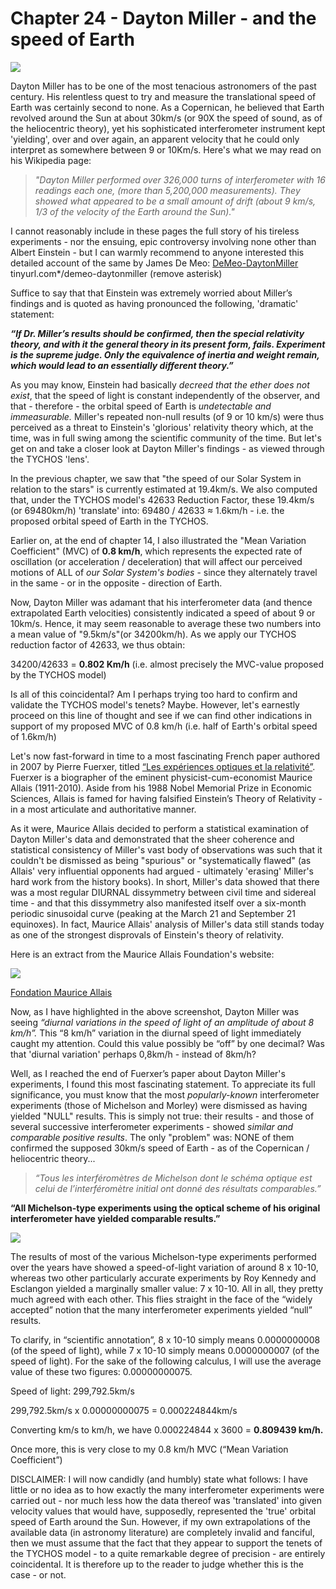Chapter 24 - Dayton Miller - and the speed of Earth
===========================================

![](https://upload.wikimedia.org/wikipedia/commons/thumb/1/15/Dayton_Miller_1921_crop.jpg/220px-Dayton_Miller_1921_crop.jpg)

Dayton Miller has to be one of the most tenacious astronomers of the past century. His relentless quest to try and measure the translational speed of Earth was certainly second to none. As a Copernican, he believed that Earth revolved around the Sun at about 30km/s (or 90X the speed of sound, as of the heliocentric theory), yet his sophisticated interferometer instrument kept 'yielding', over and over again, an apparent velocity that he could only interpret as somewhere between 9 or 10Km/s. Here's what we may read on his Wikipedia page:

> _"Dayton Miller performed over 326,000 turns of interferometer with 16 readings each one, (more than 5,200,000 measurements). They showed what appeared to be a small amount of drift (about 9 km/s, 1/3 of the velocity of the Earth around the Sun)."_

I cannot reasonably include in these pages the full story of his tireless experiments - nor the ensuing, epic controversy involving none other than Albert Einstein - but I can warmly recommend to anyone interested this detailed account of the same by James De Meo: 
[DeMeo-DaytonMiller](https://tinyurl.com/demeo-daytonmiller) tinyurl.com*/demeo-daytonmiller (remove asterisk)

Suffice to say that that Einstein was extremely worried about Miller’s findings and is quoted as having pronounced the following, 'dramatic' statement:

**_“If Dr. Miller’s results should be confirmed, then the special relativity theory, and with it the general theory in its present form, fails. Experiment is the supreme judge. Only the equivalence of inertia and weight remain, which would lead to an essentially different theory.”_**

As you may know, Einstein had basically _decreed that the ether does not exist_, that the speed of light is constant independently of the observer, and that - therefore - the orbital speed of Earth is _undetectable and immeasurable._ Miller's repeated non-null results (of 9 or 10 km/s) were thus perceived as a threat to Einstein's 'glorious' relativity theory which, at the time, was in full swing among the scientific community of the time. But let's get on and take a closer look at Dayton Miller's findings - as viewed through the TYCHOS 'lens'. 

In the previous chapter, we saw that "the speed of our Solar System in relation to the stars" is currently estimated at 19.4km/s. We also computed that, under the TYCHOS model's 42633 Reduction Factor, these 19.4km/s (or 69480km/h) 'translate' into: 69480 / 42633 ≈ 1.6km/h - i.e. the proposed orbital speed of Earth in the TYCHOS. 

Earlier on, at the end of chapter 14, I also illustrated the "Mean Variation Coefficient" (MVC) of **0.8 km/h**, which represents the expected rate of oscillation (or acceleration / deceleration) that will affect our perceived motions of ALL of _our Solar System's bodies_ - since they alternately travel in the same - or in the opposite - direction of Earth.   

Now, Dayton Miller was adamant that his interferometer data (and thence extrapolated Earth velocities) consistently indicated a speed of about 9 or 10km/s. Hence, it may seem reasonable to average these two numbers into a mean value of "9.5km/s"(or 34200km/h). As we apply our TYCHOS reduction factor of 42633, we thus obtain:

34200/42633 = **0.802 Km/h** (i.e. almost precisely the MVC-value proposed by the TYCHOS model)

Is all of this coincidental? Am I perhaps trying too hard to confirm and validate the TYCHOS model's tenets? Maybe. However, let's earnestly proceed on this line of thought and see if we can find other indications in support of my proposed MVC of 0.8 km/h (i.e. half of Earth's orbital speed of 1.6km/h)

Let's now fast-forward in time to a most fascinating French paper authored in 2007 by Pierre Fuerxer, titled [“Les expériences optiques et la relativité”](http://allais.maurice.free.fr/EtudeFuerxer.pdf). Fuerxer is a biographer of the eminent physicist-cum-economist Maurice Allais (1911-2010). Aside from his 1988 Nobel Memorial Prize in Economic Sciences, Allais is famed for having falsified Einstein’s Theory of Relativity - in a most articulate and authoritative manner.

As it were, Maurice Allais decided to perform a statistical examination of Dayton Miller's data and demonstrated that the sheer coherence and statistical consistency of Miller's vast body of observations was such that it couldn't be dismissed as being "spurious" or "systematically flawed" (as Allais' very influential opponents had argued - ultimately 'erasing' Miller's hard work from the history books). In short, Miller's data showed that there was a most regular DIURNAL dissymmetry between civil time and sidereal time - and that this dissymmetry also manifested itself over a six-month periodic sinusoidal curve (peaking at the March 21 and September 21 equinoxes). In fact, Maurice Allais' analysis of Miller's data still stands today as one of the strongest disprovals of Einstein's theory of relativity.

Here is an extract from the Maurice Allais Foundation's website:

![](http://septclues.com/TYCHOS/DaytonMiller_8kmh_interferometric.jpg)

[Fondation Maurice Allais](http://www.fondationmauriceallais.org/the-physicist/the-re-examination-of-millers-interferometric-observations-and-of-esclangons-observations/?lang=en)

Now, as I have highlighted in the above screenshot, Dayton Miller was seeing _“diurnal variations in the speed of light of an amplitude of about 8 km/h”._ This “8 km/h” variation in the diurnal speed of light immediately caught my attention. Could this value possibly be “off” by one decimal? Was that 'diurnal variation' perhaps 0,8km/h - instead of 8km/h?

Well, as I reached the end of Fuerxer’s paper about Dayton Miller's experiments, I found this most fascinating statement. To appreciate its full significance, you must know that the most _popularly-known_ interferometer experiments (those of Michelson and Morley) were dismissed as having yielded "NULL" results. This is simply not true: their results - and those of several successive interferometer experiments - showed _similar and comparable positive results_. The only "problem" was: NONE of them confirmed the supposed 30km/s speed of Earth - as of the Copernican / heliocentric theory...  

> _“Tous les interféromètres de Michelson dont le schéma optique est celui de l’interféromètre initial ont donné des résultats comparables.”_

**“All Michelson-type experiments using the optical scheme of his original interferometer have yielded comparable results.”**

![](http://septclues.com/TYCHOS/Interferometers_fringe_VALUES_01.jpg)

The results of most of the various Michelson-type experiments performed over the years have showed a speed-of-light variation of around 8 x 10-10, whereas two other particularly accurate experiments by Roy Kennedy and Esclangon yielded a marginally smaller value: 7 x 10-10. All in all, they pretty much agreed with each other. This flies straight in the face of the “widely accepted” notion that the many interferometer experiments yielded “null” results.

To clarify, in “scientific annotation”, 8 x 10-10 simply means 0.0000000008 (of the speed of light), while 7 x 10-10 simply means 0.0000000007 (of the speed of light). For the sake of the following calculus, I will use the average value of these two figures: 0.00000000075.

Speed of light: 299,792.5km/s

299,792.5km/s x 0.00000000075 = 0.000224844km/s

Converting km/s to km/h, we have 0.000224844 x 3600 = **0.809439 km/h.** 

Once more, this is very close to my 0.8 km/h MVC (“Mean Variation Coefficient”)

DISCLAIMER: I will now candidly (and humbly) state what follows: I have little or no idea as to how exactly the many interferometer experiments were carried out - nor much less how the data thereof was 'translated' into given velocity values that would have, supposedly, represented the 'true' orbital speed of Earth around the Sun. However, if my own extrapolations of the available data (in astronomy literature) are completely invalid and fanciful, then we must assume that the fact that they appear to support the tenets of the TYCHOS model - to a quite remarkable degree of precision - are entirely coincidental. It is therefore up to the reader to judge whether this is the case - or not.   






